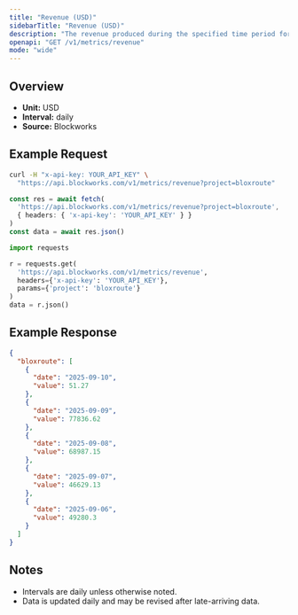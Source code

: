 ```yaml
---
title: "Revenue (USD)"
sidebarTitle: "Revenue (USD)"
description: "The revenue produced during the specified time period for given project."
openapi: "GET /v1/metrics/revenue"
mode: "wide"
---
```


## Overview

- **Unit:** USD
- **Interval:** daily
- **Source:** Blockworks

## Example Request

<CodeGroup>

```bash cURL
curl -H "x-api-key: YOUR_API_KEY" \
  "https://api.blockworks.com/v1/metrics/revenue?project=bloxroute"
```

```typescript TypeScript
const res = await fetch(
  'https://api.blockworks.com/v1/metrics/revenue?project=bloxroute',
  { headers: { 'x-api-key': 'YOUR_API_KEY' } }
)
const data = await res.json()
```

```python Python
import requests

r = requests.get(
  'https://api.blockworks.com/v1/metrics/revenue',
  headers={'x-api-key': 'YOUR_API_KEY'},
  params={'project': 'bloxroute'}
)
data = r.json()
```

</CodeGroup>

## Example Response

```json
{
  "bloxroute": [
    {
      "date": "2025-09-10",
      "value": 51.27
    },
    {
      "date": "2025-09-09",
      "value": 77836.62
    },
    {
      "date": "2025-09-08",
      "value": 68987.15
    },
    {
      "date": "2025-09-07",
      "value": 46629.13
    },
    {
      "date": "2025-09-06",
      "value": 49280.3
    }
  ]
}
```

## Notes
- Intervals are daily unless otherwise noted.
- Data is updated daily and may be revised after late-arriving data.